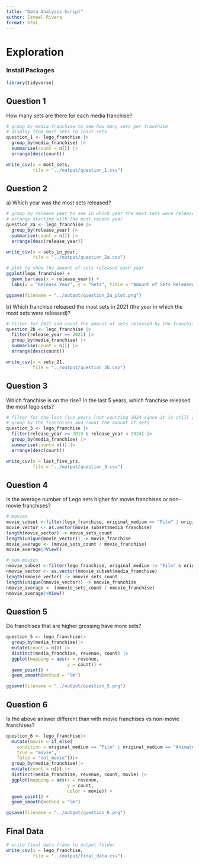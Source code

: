 ```yaml
---
title: "Data Analysis Script"
author: Ismael Rivera
format: html
---
```


# Exploration

### Install Packages

```r
library(tidyverse)
```

## Question 1

How many sets are there for each media franchise?

```r

# group by media franchise to see how many sets per franchise
# display from most sets to least sets
question_1 <- lego_franchise |>
  group_by(media_franchise) |>
  summarise(count = n()) |>
  arrange(desc(count))
```

```r

write_csv(x = most_sets,
          file = "../output/question_1.csv")
```

## Question 2

a\) Which year was the most sets released?

```r

# group by release year to see in which year the most sets were released
# arrange starting with the most recent year
question_2a <- lego_franchise |>
  group_by(release_year) |>
  summarise(count = n()) |>
  arrange(desc(release_year))
```

```r

write_csv(x = sets_in_year,
          file = "../output/question_2a.csv")
```

```r

# plot to show the amount of sets released each year
ggplot(lego_franchise) +
  geom_bar(aes(x = release_year)) +
  labs(x = "Release Year", y = "Sets", title = "Amount of Sets Released Per Year") -> question_2a_plot
```

```r

ggsave(filename = "../output/question_2a_plot.png")
```

b\) Which franchise released the most sets in 2021 (the year in which the most sets were released)?

```r

# filter for 2021 and count the amount of sets released by the franchises in that year
question_2b <- lego_franchise |>
  filter(release_year == 2021) |>
  group_by(media_franchise) |>
  summarise(count = n()) |>
  arrange(desc(count))
```

```r

write_csv(x = sets_21,
          file = "../output/question_2b.csv")
```

## Question 3

Which franchise is on the rise? In the last 5 years, which franchise released the most lego sets?

```r

# filter for the last five years (not counting 2024 since it is still 2023)
# group by the franchises and count the amount of sets
question_3 <- lego_franchise |>
  filter(release_year >= 2019 & release_year < 2024) |>
  group_by(media_franchise) |>
  summarise(count= n()) |>
  arrange(desc(count))
```

```r

write_csv(x = last_five_yrs,
          file = "../output/question_3.csv")
```

## Question 4

Is the average number of Lego sets higher for movie franchises or non-movie franchises?

```r

# movies
movie_subset <-filter(lego_franchise, original_medium == "Film" | original_medium == "Animated film" | original_medium == "Animated films")
movie_vector <- as.vector(movie_subset$media_franchise)
length(movie_vector) -> movie_sets_count
length(unique(movie_vector)) -> movie_franchise
movie_average <- (movie_sets_count / movie_franchise)
movie_average|>View()
```

```r

# non-movies
nmovie_subset <-filter(lego_franchise, original_medium != "Film" & original_medium != "Animated film" & original_medium != "Animated films")
nmovie_vector <- as.vector(nmovie_subset$media_franchise)
length(nmovie_vector) -> nmovie_sets_count
length(unique(nmovie_vector)) -> nmovie_franchise
nmovie_average <- (nmovie_sets_count / nmovie_franchise)
nmovie_average|>View()
```

## Question 5

Do franchises that are higher grossing have more sets?

```r

question_5 <- lego_franchise|>
  group_by(media_franchise)|>
  mutate(count = n()) |>
  distinct(media_franchise, revenue, count) |>
  ggplot(mapping = aes(x = revenue,
                       y = count)) +
  geom_point() +
  geom_smooth(method = "lm")

ggsave(filename = "../output/question_5.png")
```

## Question 6

Is the above answer different than with movie franchises vs non-movie franchises?

```r

question_6 <- lego_franchise|>
  mutate(movie = if_else(
    condition = original_medium == "Film" | original_medium == "Animated films",
    true = "movie",
    false = "not_movie"))|>
  group_by(media_franchise)|>
  mutate(count = n()) |>
  distinct(media_franchise, revenue, count, movie) |>
  ggplot(mapping = aes(x = revenue,
                       y = count,
                       color = movie)) +
  geom_point() +
  geom_smooth(method = "lm")

ggsave(filename = "../output/question_6.png")
```

## Final Data

```r

# write final data frame to output folder
write_csv(x = lego_franchise,
          file = "../output/final_data.csv")
```
